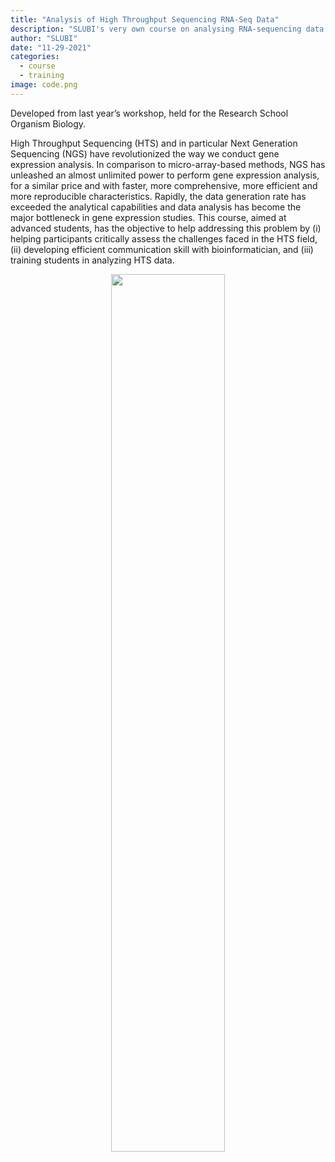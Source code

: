```yaml
---
title: "Analysis of High Throughput Sequencing RNA-Seq Data"
description: "SLUBI's very own course on analysing RNA-sequencing data."
author: "SLUBI"
date: "11-29-2021"
categories:
  - course
  - training
image: code.png
---
```


Developed from last year's workshop, held for the Research School Organism Biology. 

High Throughput Sequencing (HTS) and in particular Next Generation Sequencing (NGS) have revolutionized the way we conduct gene expression analysis. In comparison to micro-array-based methods, NGS has unleashed an almost unlimited power to perform gene expression analysis, for a similar price and with faster, more comprehensive, more efficient and more reproducible characteristics. Rapidly, the data generation rate has exceeded the analytical capabilities and data analysis has become the major bottleneck in gene expression studies. This course, aimed at advanced students, has the objective to help addressing this problem by (i) helping participants critically assess the challenges faced in the HTS field, (ii) developing efficient communication skill with bioinformatician, and (iii) training students in analyzing HTS data.

<center>
![](code.png){ .class width=60%}